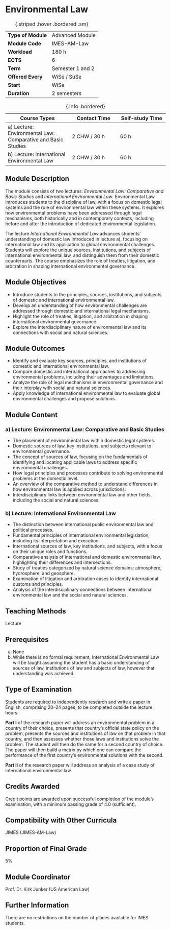 # Environmental Law {.unnumbered}

| | |
|----|---|
| **Type of Module** | Advanced Module |
| **Module Code** | IMES-AM-Law |
| **Workload** | 180 h |
| **ECTS** | 6 |
| **Term** | Semester 1 and 2 |
| **Offered Every** | WiSe / SuSe |
| **Start** | WiSe |
| **Duration** | 2 semesters |
: {.striped .hover .bordered .sm}


| Course Types | Contact Time | Self-study Time | 
|----|---|---|
a) Lecture: Environmental Law: Comparative and Basic Studies | 2 CHW / 30 h | 60 h |
b) Lecture: International Environmental Law | 2 CHW / 30 h | 60 h |
: {.info .bordered}

## Module Description

The module consists of two lectures: *Environmental Law: Comparative and Basic Studies* and *International Environmental Law*. Environmental Law introduces students to the discipline of law, with a focus on domestic legal systems and the role of environmental law within these systems. It explores how environmental problems have been addressed through legal mechanisms, both historically and in contemporary contexts, including before and after the introduction of dedicated environmental legislation.

The lecture *International Environmental Law* advances students’ understanding of domestic law introduced in lecture a), focusing on international law and its application to global environmental challenges. Students will explore the unique sources, institutions, and subjects of international environmental law, and distinguish them from their domestic counterparts. The course emphasizes the role of treaties, litigation, and arbitration in shaping international environmental governance.

## Module Objectives

- Introduce students to the principles, sources, institutions, and subjects of domestic and international environmental law.
- Develop an understanding of how environmental challenges are addressed through domestic and international legal mechanisms.
- Highlight the role of treaties, litigation, and arbitration in shaping international environmental governance.
- Explore the interdisciplinary nature of environmental law and its connections with social and natural sciences.

## Module Outcomes

- Identify and evaluate key sources, principles, and institutions of domestic and international environmental law.
- Compare domestic and international approaches to addressing environmental problems, including their advantages and limitations.
- Analyze the role of legal mechanisms in environmental governance and their interplay with social and natural sciences.
- Apply knowledge of international environmental law to evaluate global environmental challenges and propose solutions.

## Module Content

### a) Lecture: Environmental Law: Comparative and Basic Studies

- The placement of environmental law within domestic legal systems.
- Domestic sources of law, key institutions, and subjects relevant to environmental governance.
- The concept of sources of law, focusing on the fundamentals of identifying and locating applicable laws to address specific environmental challenges.
- How legal principles and processes contribute to solving environmental problems at the domestic level.
- An overview of the comparative method to understand differences in how environmental law is applied across jurisdictions.
- Interdisciplinary links between environmental law and other fields, including the social and natural sciences.

### b) Lecture: International Environmental Law

- The distinction between international public environmental law and political processes.
- Fundamental principles of international environmental legislation, including its interpretation and execution.
- International sources of law, key institutions, and subjects, with a focus on their unique roles and functions.
- Comparative analysis of international and domestic environmental law, highlighting their differences and intersections.
- Study of treaties categorized by natural science domains: atmosphere, hydrosphere, and geosphere.
- Examination of litigation and arbitration cases to identify international customs and principles.
- Analysis of the interdisciplinary connections between international environmental law and the social and natural sciences.

## Teaching Methods

Lecture

## Prerequisites

a) None  
b) While there is no formal requirement, International Environmental Law will be taught assuming the student has a basic understanding of sources of law, institutions of law and subjects of law, however that understanding was achieved.

## Type of Examination

Students are required to independently research and write a paper in English, comprising 20–24 pages, to be completed outside the lecture hours.

**Part I** of the research paper will address an environmental problem in a country of their choice, presents that country’s official state policy on the problem, presents the sources and institutions of law on that problem in that country, and then assesses whether those laws and institutions solve the problem. The student will then do the same for a second country of choice. The paper will then build a matrix by which one can compare the performance of the first country’s environmental solutions with the second.

**Part II** of the research paper will address an analysis of a case study of international environmental law.

## Credits Awarded

Credit points are awarded upon successful completion of the module's examination, with a minimum passing grade of 4.0 (sufficient).

## Compatibility with Other Curricula

JIMES (JIMES-AM-Law)

## Proportion of Final Grade

5%

## Module Coordinator

Prof. Dr. Kirk Junker (US American Law)

## Further Information

There are no restrictions on the number of places available for IMES students.
